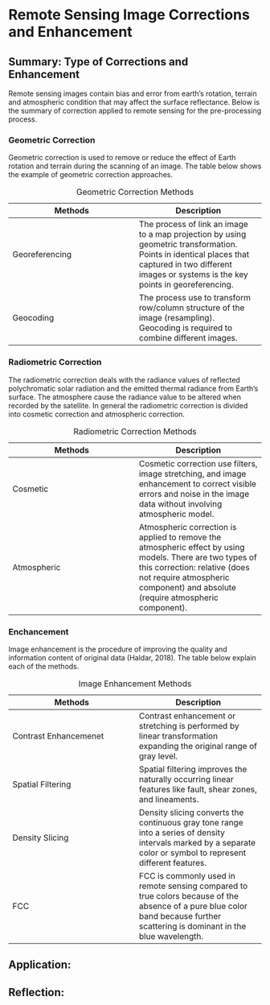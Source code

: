 # Remote Sensing Image Corrections and Enhancement

## Summary: Type of Corrections and Enhancement

Remote sensing images contain bias and error from earth's rotation, terrain and atmospheric condition that may affect the surface reflectance. Below is the summary of correction applied to remote sensing for the pre-processing process.

### Geometric Correction

Geometric correction is used to remove or reduce the effect of Earth rotation and terrain during the scanning of an image. The table below shows the example of geometric correction approaches.

| **Methods** | **Description** |
|----|----|
| Georeferencing | The process of link an image to a map projection by using geometric transformation. Points in identical places that captured in two different images or systems is the key points in georeferencing. |
| Geocoding | The process use to transform row/column structure of the image (resampling). Geocoding is required to combine different images. |

: Geometric Correction Methods

### Radiometric Correction

The radiometric correction deals with the radiance values of reflected polychromatic solar radiation and the emitted thermal radiance from Earth's surface. The atmosphere cause the radiance value to be altered when recorded by the satellite. In general the radiometric correction is divided into cosmetic correction and atmospheric correction.

| **Methods** | **Description** |
|----|----|
| Cosmetic | Cosmetic correction use filters, image stretching, and image enhancement to correct visible errors and noise in the image data without involving atmospheric model. |
| Atmospheric | Atmospheric correction is applied to remove the atmospheric effect by using models. There are two types of this correction: relative (does not require atmospheric component) and absolute (require atmospheric component). |

: Radiometric Correction Methods

### Enchancement

Image enhancement is the procedure of improving the quality and information content of original data (Haldar, 2018). The table below explain each of the methods.

| **Methods** | **Description** |
|----|----|
| Contrast Enhancemenet | Contrast enhancement or stretching is performed by linear transformation expanding the original range of gray level. |
| Spatial Filtering | Spatial filtering improves the naturally occurring linear features like fault, shear zones, and lineaments. |
| Density Slicing | Density slicing converts the continuous gray tone range into a series of density intervals marked by a separate color or symbol to represent different features. |
| FCC | FCC is commonly used in remote sensing compared to true colors because of the absence of a pure blue color band because further scattering is dominant in the blue wavelength. |

: Image Enhancement Methods

## Application:

## Reflection:
